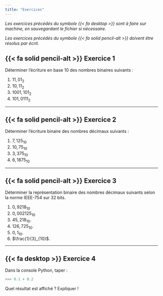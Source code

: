 ---
title: "Exercices"
---

_Les exercices précédés du symbole {{< fa desktop >}} sont à faire sur machine, en sauvegardant le fichier si nécessaire._

_Les exercices précédés du symbole {{< fa solid pencil-alt >}} doivent être résolus par écrit._

## {{< fa solid pencil-alt >}} Exercice 1

Déterminer l'écriture en base 10 des nombres binaires suivants :

1. $11,01_2$
2. $10,11_2$
3. $1001,101_2$
4. $101,0111_2$

------------------------------------

## {{< fa solid pencil-alt >}} Exercice 2

Déterminer l'écriture binaire des nombres décimaux suivants :

1. $7,125_{10}$
2. $10,75_{10}$
3. $3,375_{10}$
4. $6,1875_{10}$

-----------------------------------

## {{< fa solid pencil-alt >}} Exercice 3

Déterminer la représentation binaire des nombres décimaux suivants selon la norme IEEE-754 sur 32 bits.

1. $0,9218_{10}$
2. $0,002125_{10}$
3. $45,218_{10}$.
4. $126,725_{10}$.
5. $0,1_{10}$.
6. $\frac{1}{3}_{10}$.

-------------------------------------

## {{< fa desktop >}} Exercice 4

Dans la console Python, taper :

```python
>>> 0.1 + 0.2
```

Quel résultat est affiché ? Expliquer !